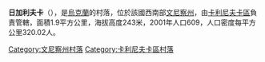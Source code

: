 {{coord|49|32|7|N|28|18|53|E|scale:30000|display=title}}

'''日加利夫卡'''（{{lang-uk|Жигалівка}}），是[[烏克蘭|烏克蘭]]的村落，位於該國西南部[[文尼察州|文尼察州]]，由[[卡利尼夫卡區|卡利尼夫卡區]]負責管轄，面積1.9平方公里，海拔高度243米，2001年人口609，人口密度每平方公里320.02人。

[[Category:文尼察州村落|Category:文尼察州村落]]
[[Category:卡利尼夫卡區村落|Category:卡利尼夫卡區村落]]


{{Vinnytsia-geo-stub}}